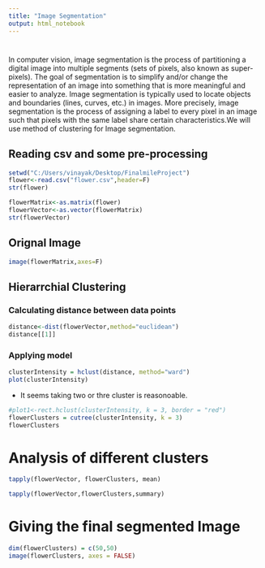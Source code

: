 ---
title: "Image Segmentation"
output: html_notebook
---
# 
In computer vision, image segmentation is the process of partitioning a digital image into multiple segments (sets of pixels, also known as super-pixels). The goal of segmentation is to simplify and/or change the representation of an image into something that is more meaningful and easier to analyze. Image segmentation is typically used to locate objects and boundaries (lines, curves, etc.) in images. More precisely, image segmentation is the process of assigning a label to every pixel in an image such that pixels with the same label share certain characteristics.We will use method of clustering for Image segmentation.

## Reading csv and some pre-processing
```{r}
setwd("C:/Users/vinayak/Desktop/FinalmileProject")
flower<-read.csv("flower.csv",header=F)
str(flower)
```
```{r}
flowerMatrix<-as.matrix(flower)
flowerVector<-as.vector(flowerMatrix)
str(flowerVector)
```
## Orignal Image
```{r}
image(flowerMatrix,axes=F)
```


## Hierarrchial Clustering
### Calculating distance between data points
```{r}
distance<-dist(flowerVector,method="euclidean")
distance[[1]]
```
### Applying model
```{r}
clusterIntensity = hclust(distance, method="ward")
plot(clusterIntensity)
```
* It seems taking two or thre cluster is reasonoable.
```{r}
#plot1<-rect.hclust(clusterIntensity, k = 3, border = "red")
flowerClusters = cutree(clusterIntensity, k = 3)
flowerClusters
```
# Analysis of different clusters
```{r}
tapply(flowerVector, flowerClusters, mean)
```
```{r}
tapply(flowerVector,flowerClusters,summary)
```
# Giving the final segmented Image
```{r}
dim(flowerClusters) = c(50,50)
image(flowerClusters, axes = FALSE)
```


